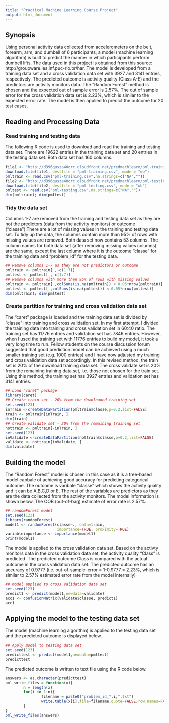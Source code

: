 ```yaml
---
title: "Practical Machine Learning Course Project"
output: html_document
---
```


## Synopsis
Using personal activity data collected from accelerometers on the belt, forearm, arm, and dumbell of 6 participants, a model (machine learning algorithm) is built to predict the manner in which participants perform dumbell lifts. The data used in this project is obtained from this source: http://groupware.les.inf.puc-rio.br/har. The model is developed from a training data set and a cross validation data set with 3927 and 3141 entries, respectively. The predicted outcome is activity quality (Class A-E) and the predictors are activity monitors data. The "Random Forest" method is chosen and the expected out of sample error is 2.57%. The out of sample error for the cross validation data set is 2.23%, which is similar to the expected error rate. The model is then applied to predict the outcome for 20 test cases. 

## Reading and Processing Data
### Read training and testing data
The following R code is used to download and read the training and testing data set. There are 19622 entries in the training data set and 20 entries in the testing data set. Both data set has 160 columns. 
```r
file1 <- "http://d396qusza40orc.cloudfront.net/predmachlearn/pml-training.csv"
download.file(file1, destfile = "pml-training.csv", mode = "wb")
pmltrain <- read.csv("pml-training.csv",na.strings=c("NA",""))
file2 <- "http://d396qusza40orc.cloudfront.net/predmachlearn/pml-testing.csv"
download.file(file2, destfile = "pml-testing.csv", mode = "wb")
pmltest <- read.csv("pml-testing.csv",na.strings=c("NA",""))
dim(pmltrain); dim(pmltest)
```
### Tidy the data set
Columns 1-7 are removed from the training and testing data set as they are not the predictors (data from the activity monitors) or outcome ("classe").There are a lot of missing values in the training and testing data set. To tidy up the data, the columns contain more than 95% of rows with missing values are removed. Both data set now contains 53 columns. The column names for both data set (after removing missing values columns) are the same, except the last column where it is the outcome "classe" for the training data and "problem_id" for the testing data.        
```r
## Remove columns 1-7 as they are not predictors or outcome
pmltrain <- pmltrain[ ,-c(1:7)]
pmltest <- pmltest[ ,-c(1:7)]
## Remove columns with more than 95% of rows with missing values
pmltrain <- pmltrain[ ,colSums(is.na(pmltrain)) < 0.05*nrow(pmltrain)]
pmltest <- pmltest[ ,colSums(is.na(pmltest)) < 0.05*nrow(pmltest)]
dim(pmltrain); dim(pmltest)
```
### Create partition for training and cross validation data set
The "caret" package is loaded and the training data set is divided by "classe" into training and cross validation set. In my first attempt, I divided the training data into training and cross validation set in 60:40 ratio. The training set has 11776 entries and validation set has 7846 entries. However, when I used the training set with 11776 entries to build my model, it took a very long time to run. Fellow students on the course discussion forum suggested that good prediction model can be achieved using a much smaller training set (e.g. 1000 entries) and I have now  adjusted my training and cross validation data set accordingly.
In this revised method, the train set is 20% of the download training data set. The cross validate set is 20% from the remaining training data set, i.e. those not chosen for the train set. Using this method, the training set has 3927 entries and validation set has 3141 entries.

```r
## Load "caret" package
library(caret)
## Create train set - 20% from the downloaded training set
set.seed(123)
inTrain <-createDataPartition(pmltrain$classe,p=0.2,list=FALSE)
train <- pmltrain[inTrain, ]
dim(train)
## Create validate set - 20% from the remaining training set
nottrain <- pmltrain[-inTrain, ]
set.seed(123)
inValidate <-createDataPartition(nottrain$classe,p=0.2,list=FALSE)
validate <- nottrain[inValidate, ]
dim(validate)
```

## Building the model
The "Random Forest" model is chosen in this case as it is a tree-based model capbale of achieving good accuracy for predicting categorical outcome. The outcome is varibale "classe" which shows the activity quality and it can be A,B,C,D or E. The rest of the variables are predictors as they are the data collected from the activity monitors. The model information is shown below. The OOB (out-of-bag) estimate of error rate is 2.57%. 

```r
## randomForest model
set.seed(123)
library(randomForest)
model1 <- randomForest(classe~., data=train, 
                       importance=TRUE, proximity=TRUE)
variableimportance <- importance(model1)
print(model1)
```

The model is applied to the cross validation data set. Based on the activty monitors data in the cross validation data set, the activity quality "Class" is predicted. The predicted outcome Class is compared with the actual outcome in the cross validation data set. The predicted outcome has an accuracy of 0.9777 (i.e. out-of-sample-error = 1-0.9777 = 2.23%, which is similar to 2.57% estimated error rate from the model internally) 

```r
## model applied to cross validation data set
set.seed(123)
predict1 <- predict(model1,newdata=validate)
acc1 <- confusionMatrix(validate$classe, predict1)
acc1
```

## Applying the model to the testing data set
The model (machine learning algorithm) is applied to the testing data set and the predicted outcome is displayed below.
```r
## Apply model to testing data set
set.seed(123)
predicttest <- predict(model1,newdata=pmltest)
predicttest
```
The predicted outcome is written to text file using the R code below.
```r
answers <- as.character(predicttest)
pml_write_files = function(x){
        n = length(x)
        for(i in 1:n){
                filename = paste0("problem_id_",i,".txt")
                write.table(x[i],file=filename,quote=FALSE,row.names=FALSE,col.names=FALSE)
        }
}
pml_write_files(answers)
```
